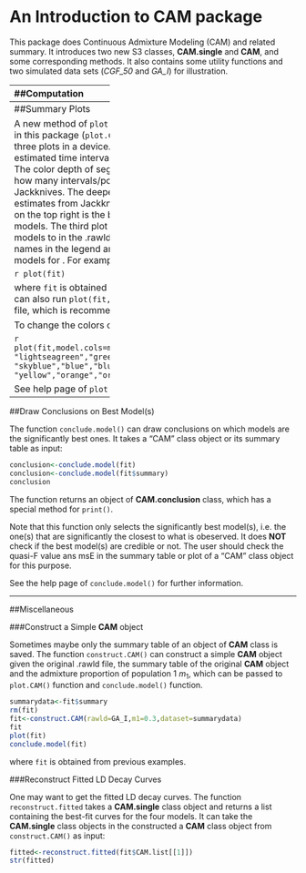 <!--
%\VignetteEngine{knitr::knitr}
%\VignetteIndexEntry{An Introdunction to **CAM** package}
-->

An Introduction to **CAM** package
===============

This package does Continuous Admixture Modeling (CAM) and related summary. It introduces two new S3 classes, **CAM.single** and **CAM**, and some corresponding methods. It also contains some utility functions and two simulated data sets (*CGF_50* and *GA_I*) for illustration.

-----------
##Computation

###Single LD Decay Curve

The function `singleCAM()` does CAM for a single LD decay curve. For example:

```r
library(CAM)
data(CGF_50)
d<-CGF_50$Distance
y<-CGF_50$Combined_LD
fit<-singleCAM(d=d,y=y,m1=0.3,T=70L,isolation=FALSE)
fit
```

where `d` corresponds to genetic distance and `y` corresponds to an LD decay curve. The admixture proportion for population 1 ($m_1$) is 0.3 for this data set.

Here the class of `fit` is **CAM.single**, and it has its own method for `print()`.

Parallel computation is supported provided that **foreach** package and **doSNOW** package are installed. It is recommended to library them before utilizing the parallel computation.

See the help page of `singleCAM()` for more examples.

###Multiple LD Decay Curves (.rawld File)

The function `CAM()` does CAM for a .rawld file with multiple LD decay curve. Parallel computation is also supported. For example:

```r
data(GA_I)
library(foreach);library(doSNOW)
fit<-CAM(rawld=GA_I,m1=0.3,T=150L,LD.parallel=TRUE,single.parallel=FALSE)
fit
```

One can also specify the file path of the .rawld file in argument `rawld=`.

Here the class of `fit` is **CAM**, and it has its own method for `print()` and `plot()`. A **CAM** object has an element named `CAM.list` consisting of the **CAM.single** objects for each LD decay curve.

Parallel computation is also supported as in the example, provided that **foreach** package and **doSNOW** package are installed. It is recommended to library them before utilizing the parallel computation.

See help page of `CAM()` for more examples.

------------------------
##Summary Plots

A new method of `plot()` for **CAM** class is introduced in this package (`plot.CAM()`). This function generates three plots in a device. The plot on the top left is the estimated time intervals/points for the four models. The color depth of segments/points corresponds to how many intervals/points covers this part in Jackknives. The deeper the color, the more estimates from Jackknives cover this part. The plot on the top right is the boxplot of msE for the four models. The third plot shows the fitting of four models to \code{Combined_LD} in the .rawld file. The numbers after model names in the legend are quasi-F values of the four models for \code{Combined_LD}. For example:

```r
plot(fit)
```

where `fit` is obtained in the previous example. One can also run `plot(fit,"GA_I.pdf")` to plot to a .pdf file, which is recommended.

To change the colors of models:

```r
plot(fit,model.cols=matrix(c("pink","red","pink",
                             "lightseagreen","green","green",
                             "skyblue","blue","blue",
                             "yellow","orange","orange"),ncol=4))
```

See help page of `plot.CAM()` for more details.

----------------------
##Draw Conclusions on Best Model(s)

The function `conclude.model()` can draw conclusions on which models are the significantly best ones. It takes a "CAM" class object or its summary table as input:

```r
conclusion<-conclude.model(fit)
conclusion<-conclude.model(fit$summary)
conclusion
```

The function returns an object of **CAM.conclusion** class, which has a special method for `print()`.

Note that this function only selects the significantly best model(s), i.e. the one(s) that are significantly the closest to what is obeserved. It does **NOT** check if the best model(s) are credible or not. The user should check the quasi-F value ans msE in the summary table or plot of a "CAM" class object for this purpose.

See the help page of `conclude.model()` for further information.

-----------------
##Miscellaneous

###Construct a Simple **CAM** object

Sometimes maybe only the summary table of an object of **CAM** class is saved. The function `construct.CAM()` can construct a simple **CAM** object given the original .rawld file, the summary table of the original **CAM** object and the admixture proportion of population 1 $m_1$, which can be passed to `plot.CAM()` function and `conclude.model()` function.

```r
summarydata<-fit$summary
rm(fit)
fit<-construct.CAM(rawld=GA_I,m1=0.3,dataset=summarydata)
fit
plot(fit)
conclude.model(fit)
```

where `fit` is obtained from previous examples.

###Reconstruct Fitted LD Decay Curves

One may want to get the fitted LD decay curves. The function `reconstruct.fitted` takes a **CAM.single** class object and returns a list containing the best-fit curves for the four models. It can take the **CAM.single** class objects in the constructed a **CAM** class object from `construct.CAM()` as input:

```r
fitted<-reconstruct.fitted(fit$CAM.list[[1]])
str(fitted)
```
